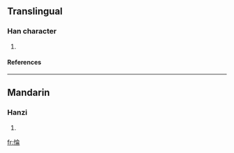 ==Translingual==
===Han character===
{{Han char|rn=61|rad=心|as=08|sn=11|four=9802<sub>7</sub>|canj=心人一月 (POMB)}}
# {{defn|Han|sort=心08}}
====References====
{{Han ref|kx=0389.240|dkj=10749|dj=0723.100|hdz=42317.030|uh=60C0|ud=24768|bh=D565|bd=54629}}
----
==Mandarin==
===Hanzi===
{{cmn-hanzi|pin=[[lún]] ([[lun2]])|wg=lun<sup>2</sup>}}
# {{defn|Mandarin}}

[[fr:惀]]
